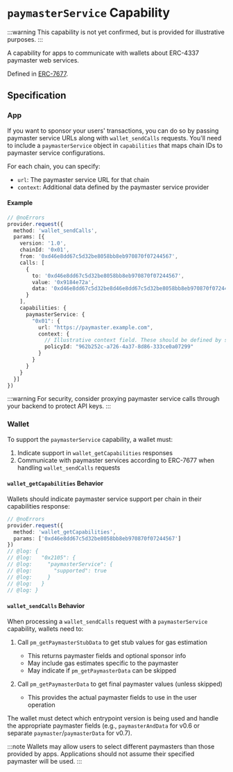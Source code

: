 # `paymasterService` Capability

:::warning
This capability is not yet confirmed, but is provided for illustrative purposes.
:::

A capability for apps to communicate with wallets about ERC-4337 paymaster web services.

Defined in [ERC-7677](https://eips.ethereum.org/EIPS/eip-7677).

## Specification

### App

If you want to sponsor your users' transactions, you can do so by passing paymaster service URLs along with `wallet_sendCalls` requests. You'll need to include a `paymasterService` object in `capabilities` that maps chain IDs to paymaster service configurations.

For each chain, you can specify:
- `url`: The paymaster service URL for that chain
- `context`: Additional data defined by the paymaster service provider

#### Example

```ts twoslash
// @noErrors
provider.request({
  method: 'wallet_sendCalls',
  params: [{
    version: '1.0',
    chainId: '0x01',
    from: '0xd46e8dd67c5d32be8058bb8eb970870f07244567',
    calls: [
      {
        to: '0xd46e8dd67c5d32be8058bb8eb970870f07244567',
        value: '0x9184e72a',
        data: '0xd46e8dd67c5d32be8d46e8dd67c5d32be8058bb8eb970870f072445675058bb8eb970870f072445675'
      }
    ],
    capabilities: {
      paymasterService: {
        "0x01": {
          url: "https://paymaster.example.com",
          context: {
            // Illustrative context field. These should be defined by service providers.
            policyId: "962b252c-a726-4a37-8d86-333ce0a07299"
          }
        }
      }
    }
  }]
})
```

:::warning
For security, consider proxying paymaster service calls through your backend to protect API keys.
:::

### Wallet

To support the `paymasterService` capability, a wallet must:

1. Indicate support in `wallet_getCapabilities` responses
2. Communicate with paymaster services according to ERC-7677 when handling `wallet_sendCalls` requests

#### `wallet_getCapabilities` Behavior

Wallets should indicate paymaster service support per chain in their capabilities response:

```ts twoslash
// @noErrors
provider.request({
  method: 'wallet_getCapabilities',
  params: ['0xd46e8dd67c5d32be8058bb8eb970870f07244567']
})
// @log: {
// @log:   "0x2105": {
// @log:     "paymasterService": {
// @log:       "supported": true
// @log:     }
// @log:   }
// @log: }
```

#### `wallet_sendCalls` Behavior

When processing a `wallet_sendCalls` request with a `paymasterService` capability, wallets need to:

1. Call `pm_getPaymasterStubData` to get stub values for gas estimation
   - This returns paymaster fields and optional sponsor info
   - May include gas estimates specific to the paymaster
   - May indicate if `pm_getPaymasterData` can be skipped

2. Call `pm_getPaymasterData` to get final paymaster values (unless skipped)
   - This provides the actual paymaster fields to use in the user operation

The wallet must detect which entrypoint version is being used and handle the appropriate paymaster fields (e.g., `paymasterAndData` for v0.6 or separate `paymaster`/`paymasterData` for v0.7).

:::note
Wallets may allow users to select different paymasters than those provided by apps. Applications should not assume their specified paymaster will be used.
:::